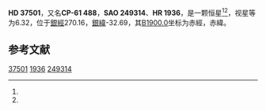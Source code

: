 {{Starbox begin
| name = HD 37501
}}
{{Starbox observe
| epoch = [[J2000.0|J2000.0]]
| constell = {{星座名待查}}<ref name=SIMBAD>{{cite web
 | url=http://simbad.u-strasbg.fr/simbad/sim-id?Ident=HR+1936
 | title=Pulsating variable Star
 | publisher=Centre de Données astronomiques de Strasbourg
 | work=SIMBAD
 | accessdate=2012-07-13
 | archive-date=2016-03-16
 | archive-url=https://web.archive.org/web/20160316194728/http://simbad.u-strasbg.fr/simbad/sim-id?Ident=HR+1936
 | dead-url=no
 }}</ref><ref name=DATA>{{cite web
 | url=http://vizier.u-strasbg.fr/viz-bin/VizieR-5?-out.add=.&-source=5050&-corr=PK=HR&-out.max=9999&HR=1936
 | title=VizieR Detailed Page
 | accessdate=2012-07-13
 | archive-date=2019-02-16
 | archive-url=https://web.archive.org/web/20190216110720/http://vizier.u-strasbg.fr/viz-bin/VizieR-5?-out.add=.&-source=5050&-corr=PK=HR&-out.max=9999&HR=1936
 | dead-url=no
 }}</ref>
| 星官 = 
| ra = {{RA|5|34|57.6}}<ref name=SIMBAD /><ref name=DATA />
| dec = {{DEC|-61|10|33}}<ref name=SIMBAD /><ref name=DATA />
| appmag_v = 6.32<ref name=SIMBAD /><ref name=DATA />
}}
{{Starbox character
| class = G5IV<ref name=SIMBAD /><ref name=DATA />
| b-v = 0.85<ref name=SIMBAD /><ref name=DATA />
| u-b = <ref name=SIMBAD /><ref name=DATA />
| r-i = <ref name=SIMBAD /><ref name=DATA />
| variable = 
}}
{{Starbox astrometry
| radial_v = 
| prop_mo_ra = 8
| parallax = 
| p_error = 
}}
{{Starbox catalog
| names =CP-61 488，[[SAO星表|SAO]] 249314，[[HD星表|HD]] 37501，[[HR星表|HR]] 1936}}
{{Starbox reference |Simbad=HR+1936}}
{{Starbox end}}

'''HD 37501'''，又名'''CP-61 488'''，'''SAO 249314'''、'''HR 1936'''，是一颗恒星<ref name=SIMBAD /><ref name=DATA />，视星等为6.32，位于[[銀道座標系|銀經]]270.16，[[銀道座標系|銀緯]]-32.69，其[[B1900.0|B1900.0]]坐标为赤經{{RA|5|33|51.8}}，赤緯{{DEC|-61|-32.69|15}}。

== 参考文献 ==
{{reflist}}

{{star-stub}}

[[Category:HD和HDE天體|37501]]
[[Category:HR天體|1936]]
[[Category:SAO天體|249314]]